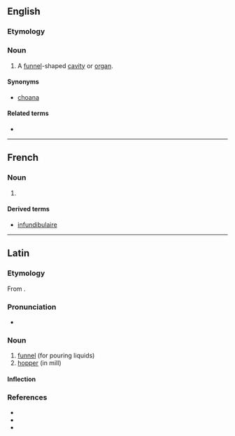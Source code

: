 ==English==
{{wikipedia|dab=Infundibulum}}

===Etymology===
{{bor|en|la|infundibulum||funnel|withtext=1}}

===Noun===
{{en-noun|infundibula}}

# {{lb|en|anatomy}} A [[funnel]]-shaped [[cavity]] or [[organ]].

====Synonyms====
* [[choana]]

====Related terms====
* {{l|en|infundibular}}

----

==French==

===Noun===
{{fr-noun|m}}

# {{lb|fr|anatomy}} {{l|en|infundibulum}}

====Derived terms====
* [[infundibulaire]]

----

==Latin==

===Etymology===
From {{suffix|īnfundō|bulum|alt1=īnfund(i)|gloss1=to pour in or upon|lang=la}}.

===Pronunciation===
* {{la-IPA|īnfundibulum}}

===Noun===
{{la-noun|īnfundibulum|īnfundibulī|n|second}}

# [[funnel]] (for pouring liquids)
# [[hopper]] (in mill)

====Inflection====
{{la-decl-2nd-N|īnfundibul}}

===References===
* {{R:L&S}}
* {{R:Gaffiot}}
* {{R:Peck}}